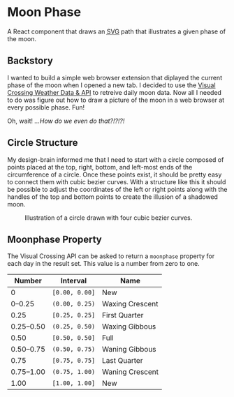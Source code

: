 
# Moon Phase

A React component that draws an <abbr title="Scalable Vector Graphics">SVG</abbr> path that illustrates a given phase of the moon.

<Demo diameter={300} />

## Backstory

I wanted to build a simple web browser extension that diplayed the current phase of the moon when I opened a new tab. I decided to use the [Visual Crossing Weather Data & API](https://www.visualcrossing.com/) to retreive daily moon data. Now all I needed to do was figure out how to draw a picture of the moon in a web browser at every possible phase. Fun!

Oh, wait! *...How do we even do that?!?!?!*

## Circle Structure

My design-brain informed me that I need to start with a circle composed of points placed at the top, right, bottom, and left-most ends of the circumference of a circle. Once these points exist, it should be pretty easy to connect them with cubic bezier curves. With a structure like this it should be possible to adjust the coordinates of the left or right points along with the handles of the top and bottom points to create the illusion of a shadowed moon.

<figure className="figure">
  <div className="figure-subject">
    <CubicCircle
      radius="300"
      fill={c.hotpink}
      stroke={c.black}
    />
  </div>
  <figcaption className="figure-caption">
    Illustration of a circle drawn with four cubic bezier curves.
  </figcaption>
</figure>


## Moonphase Property

The Visual Crossing API can be asked to return a `moonphase` property for each day in the result set. This value is a number from zero to one.


| Number    | Interval       | Name            |
| --------- | -------------- | --------------- |
| 0         | `[0.00, 0.00]` | New             |
| 0–0.25    | `(0.00, 0.25)` | Waxing Crescent |
| 0.25      | `[0.25, 0.25]` | First Quarter   |
| 0.25–0.50 | `(0.25, 0.50)` | Waxing Gibbous  |
| 0.50      | `[0.50, 0.50]` | Full            |
| 0.50–0.75 | `(0.50, 0.75)` | Waning Gibbous  |
| 0.75      | `[0.75, 0.75]` | Last Quarter    |
| 0.75–1.00 | `(0.75, 1.00)` | Waning Crescent |
| 1.00      | `[1.00, 1.00]` | New             |
